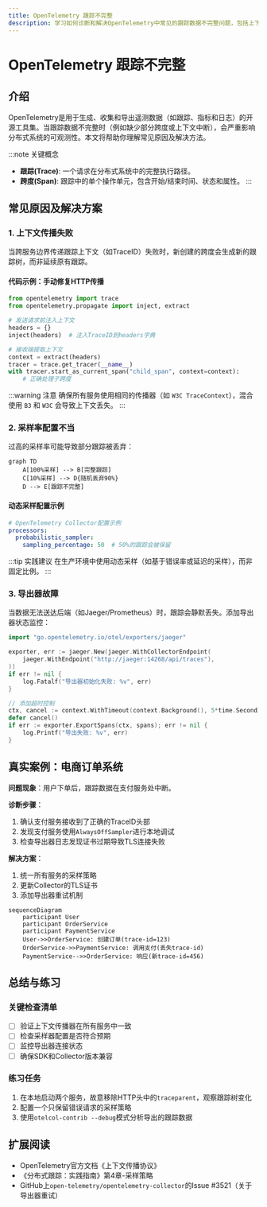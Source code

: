 ```yaml
---
title: OpenTelemetry 跟踪不完整
description: 学习如何诊断和解决OpenTelemetry中常见的跟踪数据不完整问题，包括上下文丢失、采样配置和导出器故障等场景。
---
```


# OpenTelemetry 跟踪不完整

## 介绍

OpenTelemetry是用于生成、收集和导出遥测数据（如跟踪、指标和日志）的开源工具集。当跟踪数据不完整时（例如缺少部分跨度或上下文中断），会严重影响分布式系统的可观测性。本文将帮助你理解常见原因及解决方法。

:::note 关键概念
- **跟踪(Trace)**: 一个请求在分布式系统中的完整执行路径。
- **跨度(Span)**: 跟踪中的单个操作单元，包含开始/结束时间、状态和属性。
:::

## 常见原因及解决方案

### 1. 上下文传播失败

当跨服务边界传递跟踪上下文（如TraceID）失败时，新创建的跨度会生成新的跟踪树，而非延续原有跟踪。

#### 代码示例：手动修复HTTP传播
```python
from opentelemetry import trace
from opentelemetry.propagate import inject, extract

# 发送请求前注入上下文
headers = {}
inject(headers)  # 注入TraceID到headers字典

# 接收端提取上下文
context = extract(headers)
tracer = trace.get_tracer(__name__)
with tracer.start_as_current_span("child_span", context=context):
    # 正确处理子跨度
```

:::warning 注意
确保所有服务使用相同的传播器（如 `W3C TraceContext`），混合使用 `B3` 和 `W3C` 会导致上下文丢失。
:::

### 2. 采样率配置不当

过高的采样率可能导致部分跟踪被丢弃：

```mermaid
graph TD
    A[100%采样] --> B[完整跟踪]
    C[10%采样] --> D{随机丢弃90%}
    D --> E[跟踪不完整]
```

#### 动态采样配置示例
```yaml
# OpenTelemetry Collector配置示例
processors:
  probabilistic_sampler:
    sampling_percentage: 50  # 50%的跟踪会被保留
```

:::tip 实践建议
在生产环境中使用动态采样（如基于错误率或延迟的采样），而非固定比例。
:::

### 3. 导出器故障

当数据无法送达后端（如Jaeger/Prometheus）时，跟踪会静默丢失。添加导出器状态监控：

```go
import "go.opentelemetry.io/otel/exporters/jaeger"

exporter, err := jaeger.New(jaeger.WithCollectorEndpoint(
    jaeger.WithEndpoint("http://jaeger:14268/api/traces"),
))
if err != nil {
    log.Fatalf("导出器初始化失败: %v", err)
}

// 添加超时控制
ctx, cancel := context.WithTimeout(context.Background(), 5*time.Second)
defer cancel()
if err := exporter.ExportSpans(ctx, spans); err != nil {
    log.Printf("导出失败: %v", err)
}
```

## 真实案例：电商订单系统

**问题现象**：用户下单后，跟踪数据在支付服务处中断。

**诊断步骤**：
1. 确认支付服务接收到了正确的TraceID头部
2. 发现支付服务使用`AlwaysOffSampler`进行本地调试
3. 检查导出器日志发现证书过期导致TLS连接失败

**解决方案**：
1. 统一所有服务的采样策略
2. 更新Collector的TLS证书
3. 添加导出器重试机制

```mermaid
sequenceDiagram
    participant User
    participant OrderService
    participant PaymentService
    User->>OrderService: 创建订单(trace-id=123)
    OrderService->>PaymentService: 调用支付(丢失trace-id)
    PaymentService-->>OrderService: 响应(新trace-id=456)
```

## 总结与练习

### 关键检查清单
- [ ] 验证上下文传播器在所有服务中一致
- [ ] 检查采样器配置是否符合预期
- [ ] 监控导出器连接状态
- [ ] 确保SDK和Collector版本兼容

### 练习任务
1. 在本地启动两个服务，故意移除HTTP头中的`traceparent`，观察跟踪树变化
2. 配置一个只保留错误请求的采样策略
3. 使用`otelcol-contrib --debug`模式分析导出的跟踪数据

## 扩展阅读
- OpenTelemetry官方文档《上下文传播协议》
- 《分布式跟踪：实践指南》第4章-采样策略
- GitHub上`open-telemetry/opentelemetry-collector`的Issue #3521（关于导出器重试）